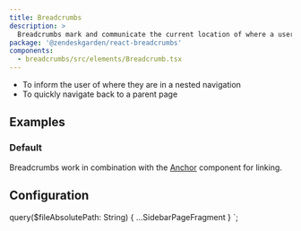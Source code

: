 ```yaml
---
title: Breadcrumbs
description: >
  Breadcrumbs mark and communicate the current location of where a user is within the product.
package: '@zendeskgarden/react-breadcrumbs'
components:
  - breadcrumbs/src/elements/Breadcrumb.tsx
---
```


<Usage>
  <Use>
    <ul>
      <li>To inform the user of where they are in a nested navigation</li>
      <li>To quickly navigate back to a parent page</li>
    </ul>
  </Use>
</Usage>

## Examples

### Default

Breadcrumbs work in combination with the [Anchor](/components/anchor) component for linking.


<CodeExample code={BreadcrumbsDefaultCode}>
  <BreadcrumbsDefault />
</CodeExample>

## Configuration

<Configuration reactPackage={props.data.mdx.package} components={props.data.mdx.components} />


  query($fileAbsolutePath: String) {
    ...SidebarPageFragment
  }
`;
